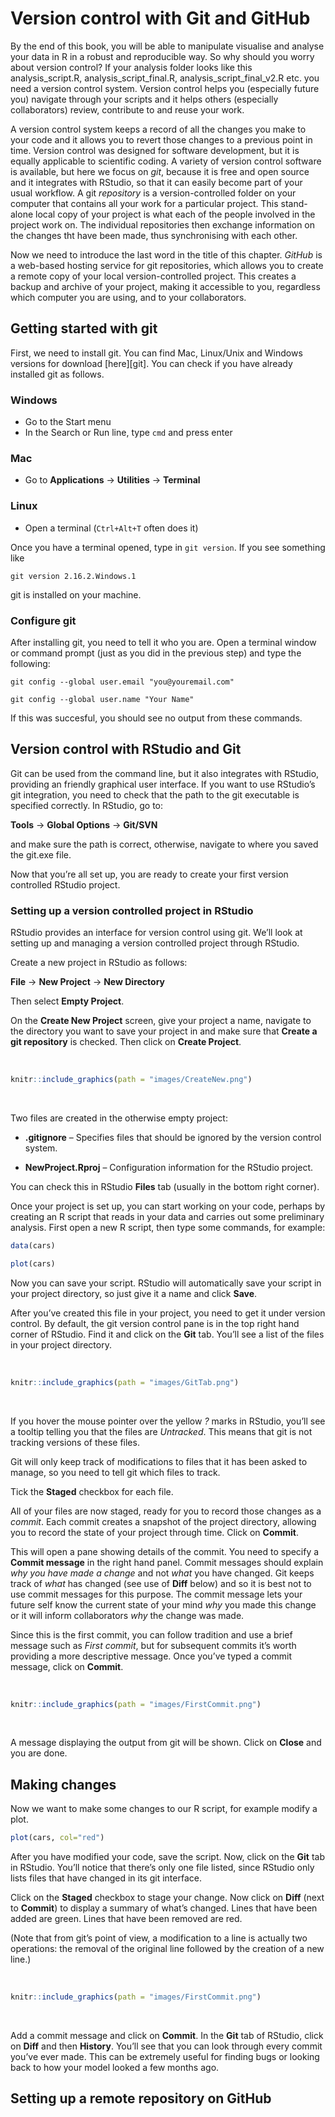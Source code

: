 # Version control with Git and GitHub {#github_r}

By the end of this book, you will be able to manipulate visualise and analyse your data in R in a robust and reproducible way. So why should you worry about version control? If your analysis folder looks like this analysis_script.R, analysis_script_final.R, analysis_script_final_v2.R etc. you need a version control system. Version control helps you (especially future you) navigate through your scripts and it helps others (especially collaborators) review, contribute to and reuse your work. 

A version control system keeps a record of all the changes you make to your code and it allows you to revert those changes to a previous point in time. Version control was designed for software development, but it is equally applicable to scientific coding. A variety of version control software is available, but here we focus on *git*, because it is free and open source and it integrates with RStudio, so that it can easily become part of your usual workflow. A git *repository* is a version-controlled folder on your computer that contains all your work for a particular project. This stand-alone local copy of your project is what each of the people involved in the project work on. The individual repositories then exchange information on the changes tht have been made, thus synchronising with each other.

Now we need to introduce the last word in the title of this chapter. *GitHub* is a web-based hosting service for git repositories, which allows you to create a remote copy of your local version-controlled project. This creates a backup and archive of your project, making it accessible to you, regardless which computer you are using, and to your collaborators. 

## Getting started with git {#setup_git}

First, we need to install git. You can find Mac, Linux/Unix and Windows versions for download [here][git]. You can check if you have already installed git as follows.

### Windows

- Go to the Start menu
- In the Search or Run line, type `cmd` and press enter

### Mac

- Go to **Applications** -> **Utilities** -> **Terminal**

### Linux

- Open a terminal (`Ctrl+Alt+T` often does it)


Once you have a terminal opened, type in `git version`. If you see  something like 

`git version 2.16.2.Windows.1`

git is installed on your machine.

### Configure git

After installing git, you need to tell it who you are. Open a terminal window or command prompt (just as you did in the previous step) and type the following:

`git config --global user.email "you@youremail.com"`

`git config --global user.name "Your Name"`


If this was succesful, you should see no output from these commands.

## Version control with RStudio and Git {#rstudio_git}

Git can be used from the command line, but it also integrates with RStudio, providing an friendly graphical user interface. If you want to use RStudio's git integration, you need to check that the path to the git executable is specified correctly. In RStudio, go to:

**Tools** -> **Global Options** -> **Git/SVN** 

and make sure the path is correct, otherwise, navigate to where you saved the git.exe file.

Now that you're all set up, you are ready to create your first version controlled RStudio project.

### Setting up a version controlled project in RStudio

RStudio provides an interface for version control using git. We'll look at setting up and managing a version controlled project through RStudio.

Create a new project in RStudio as follows:

**File** -> **New Project** -> **New Directory**

Then select **Empty Project**.

On the **Create New Project** screen, give your project a name, navigate to the directory you want to save your project in and make sure that **Create a git repository** is checked. Then click on **Create Project**.

\  

```r
knitr::include_graphics(path = "images/CreateNew.png")
```

\  


Two files are created in the otherwise empty project:


- **.gitignore** -- Specifies files that should be ignored by the version control system.

- **NewProject.Rproj** -- Configuration information for the RStudio project.

You can check this in RStudio **Files** tab (usually in the bottom right corner).

Once your project is set up, you can start working on your code, perhaps by creating an R script that reads in your data and carries out some preliminary analysis. First open a new R script, then type some commands, for example:

```r

data(cars)

plot(cars)

```

Now you can save your script. RStudio will automatically save your script in your project directory, so just give it a name and click **Save**.

After you've created this file in your project, you need to get it under version control. By default, the git version control pane is in the top right hand corner of RStudio. Find it and click on the **Git** tab. You'll see a list of the files in your project directory.

\  

```r
knitr::include_graphics(path = "images/GitTab.png")
```

\  


If you hover the mouse pointer over the yellow *?* marks in RStudio, you'll see a tooltip telling you that the files are *Untracked*. This means that git is not tracking versions of these files.

Git will only keep track of modifications to files that it has been asked to manage, so you need to tell git which files to track.

Tick the **Staged** checkbox for each file. 

All of your files are now staged, ready for you to record those changes as a *commit*. Each commit creates a snapshot of the project directory, allowing you to record the state of your project through time. Click on **Commit**.

This will open a pane showing details of the commit. You need to specify a **Commit message** in the right hand panel. Commit messages should explain *why you have made a change* and not *what* you have changed. Git keeps track of *what* has changed (see use of **Diff** below) and so it is best not to use commit messages for this purpose. The commit message lets your future self know the current state of your mind *why* you made this change or it will inform collaborators *why* the change was made.

Since this is the first commit, you can follow tradition and use a brief message such as *First commit*, but for subsequent commits it's worth providing a more descriptive message. Once you've typed a commit message, click on **Commit**.


\  

```r
knitr::include_graphics(path = "images/FirstCommit.png")
```

\  

A message displaying the output from git will be shown. Click on **Close** and you are done.
 

## Making changes {#make_changes}

Now we want to make some changes to our R script, for example modify a plot.

```r
plot(cars, col="red")
```

After you have modified your code, save the script. Now, click on the **Git** tab in RStudio. You'll notice that there's only one file listed, since RStudio only lists files that have changed in its git interface.

Click on the **Staged** checkbox to stage your change. Now click on **Diff** (next to **Commit**) to display a summary of what's changed. Lines that have been added are green. Lines that have been removed are red.

(Note that from git's point of view, a modification to a line is actually two operations: the removal of the original line followed by the creation of a new line.)

\  

```r
knitr::include_graphics(path = "images/FirstCommit.png")
```

\  

Add a commit message and click on **Commit**.
In the **Git** tab of RStudio, click on **Diff** and then **History**. You'll see that you can look through every commit you've ever made. This can be extremely useful for finding bugs or looking back to how your model looked a few months ago.

## Setting up a remote repository on GitHub {#github}



